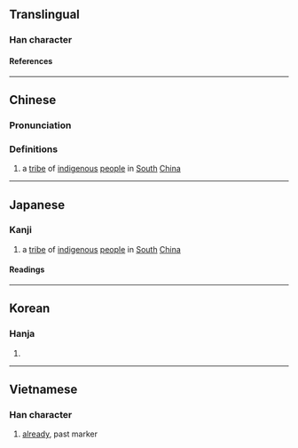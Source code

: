 {{character info}}
==Translingual==

===Han character===
{{Han char|rn=5|rad=乙|as=04|sn=5|four=80712|canj=OPD|ids=⿱𠂉也}}

====References====
{{Han ref|kx=0084.080|dkj=00177|hdz=10036.020|uh=340C}}

----

==Chinese==
{{zh-forms}}

===Pronunciation===
{{zh-pron
|m=yí
|c=ji4
|mc=
|oc=
|ma=
|cat=pn
}}

===Definitions===
{{zh-hanzi}}

# a [[tribe]] of [[indigenous]] [[people]] in [[south|South]] [[China]]

----

==Japanese==

===Kanji===
{{ja-kanji|grade=|rs=乙04}}

# a [[tribe]] of [[indigenous]] [[people]] in [[south|South]] [[China]]

====Readings====
{{ja-readings
|goon=い
|kanon=い
}}

----

==Korean==

===Hanja===
{{ko-hanja|이}}

# {{rfdef|ko|sort=乙04}}

----

==Vietnamese==

===Han character===
{{vi-readings|reading=[[đã]]|rs=乙04}}

# [[already]], past marker